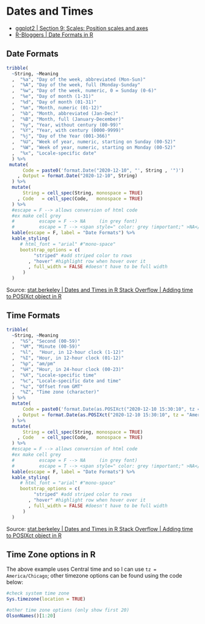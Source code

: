 
# Dates and Times

- [ggplot2 | Section 9: Scales: Position scales and axes](https://ggplot2-book.org/scale-position.html)
- [R-Bloggers | Date Formats in R](https://www.r-bloggers.com/2013/08/date-formats-in-r/)


## Date Formats 

```r
tribble(
  ~String, ~Meaning 
  ,  "%a", "Day of the week, abbreviated (Mon-Sun)"
  ,  "%A", "Day of the week, full (Monday-Sunday"
  ,  "%w", "Day of the week, numeric, 0 = Sunday (0-6)"
  ,  "%e", "Day of month (1-31)"
  ,  "%d", "Day of month (01-31)"
  ,  "%m", "Month, numeric (01-12)"
  ,  "%b", "Month, abbreviated (Jan-Dec)"
  ,  "%B", "Month, full (January-December)"
  ,  "%y", "Year, without century (00-99)"
  ,  "%Y", "Year, with century (0000-9999)"
  ,  "%j", "Day of the Year (001-366)"
  ,  "%U", "Week of year, numeric, starting on Sunday (00-52)"
  ,  "%W", "Week of year, numeric, starting on Monday (00-52)"
  ,  "%x", "Locale-specific date"
  ) %>%
 mutate( 
      Code = paste0('format.Date("2020-12-10", "', String , '")')
    , Output = format.Date("2020-12-10", String)
  ) %>%
  mutate(
      String = cell_spec(String, monospace = TRUE)
    , Code   = cell_spec(Code,   monospace = TRUE)
  ) %>%
  #escape = F --> allows conversion of html code
  #ex make cell grey
  #         escape = F --> NA     (in grey font)
  #         escape = T --> <span style=" color: grey !important;" >NA</span>
  kable(escape = F, label = "Date Formats") %>%
  kable_styling(
     # html_font = "arial" #"mono-space" 
     bootstrap_options = c(
          "striped" #add striped color to rows
        , "hover" #highlight row when hover over it 
        , full_width = FALSE #doesn't have to be full width 
      )
  )
```

<span class="source">
Source: [stat.berkeley | Dates and Times in R Stack Overflow | Adding time to POSIXct object in R](https://www.stat.berkeley.edu/~s133/dates.html) 
</span>

## Time Formats 

```r
tribble(
  ~String, ~Meaning 
  ,  "%S", "Second (00-59)"
  ,  "%M", "Minute (00-59)"
  ,  "%l",  "Hour, in 12-hour clock (1-12)"
  ,  "%I", "Hour, in 12-hour clock (01-12)"
  ,  "%p", "am/pm"
  ,  "%H", "Hour, in 24-hour clock (00-23)"
  ,  "%X", "Locale-specific time"
  ,  "%c", "Locale-specific date and time"
  ,  "%z", "Offset from GMT"
  ,  "%Z", "Time zone (character)"
  ) %>%
  mutate( 
      Code = paste0('format.Date(as.POSIXct("2020-12-10 15:30:10", tz = "America/Chicago"), "', String , '")')
    , Output = format.Date(as.POSIXct("2020-12-10 15:30:10", tz = "America/Chicago"), String)
  ) %>%
  mutate(
      String = cell_spec(String, monospace = TRUE)
    , Code   = cell_spec(Code,   monospace = TRUE)
  ) %>%
  #escape = F --> allows conversion of html code
  #ex make cell grey
  #         escape = F --> NA     (in grey font)
  #         escape = T --> <span style=" color: grey !important;" >NA</span>
  kable(escape = F, label = "Date Formats") %>%
  kable_styling(
     # html_font = "arial" #"mono-space" 
     bootstrap_options = c(
          "striped" #add striped color to rows
        , "hover" #highlight row when hover over it 
        , full_width = FALSE #doesn't have to be full width 
      )
  )
```

<span class="source">
Source: [stat.berkeley | Dates and Times in R Stack Overflow | Adding time to POSIXct object in R](https://www.stat.berkeley.edu/~s133/dates.html) 
</span>


## Time Zone options in R

The above example uses Central time and so I can use `tz = America/Chicago`; other timezone options can be found using the code below: 

```r
#check system time zone
Sys.timezone(location = TRUE)

#other time zone options (only show first 20)
OlsonNames()[1:20]
```




